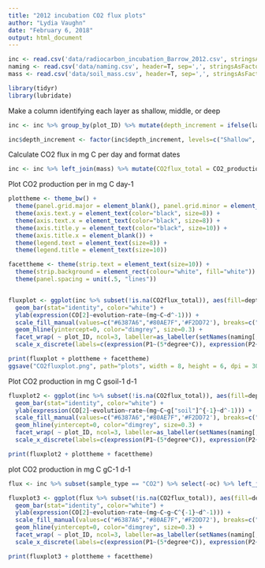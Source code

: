 ```yaml
---
title: "2012 incubation CO2 flux plots"
author: "Lydia Vaughn"
date: "February 6, 2018"
output: html_document
---
```


```r
inc <- read.csv('data/radiocarbon_incubation_Barrow_2012.csv', stringsAsFactors=F)
naming <- read.csv('data/naming.csv', header=T, sep=',', stringsAsFactors=F)
mass <- read.csv('data/soil_mass.csv', header=T, sep=',', stringsAsFactors=F)
```

```r
library(tidyr)
library(lubridate)
```

Make a column identifying each layer as shallow, middle, or deep
```r
inc <- inc %>% group_by(plot_ID) %>% mutate(depth_increment = ifelse(layer_top==min(layer_top), "Shallow", ifelse(layer_bot==max(layer_bot), "Deep", "Middle"))) 

inc$depth_increment <- factor(inc$depth_increment, levels=c("Shallow", "Middle", "Deep"), ordered=T)

```

Calculate CO2 flux in mg C per day and format dates
```r
inc <- inc %>% left_join(mass) %>% mutate(CO2flux_total = CO2_production * mass_drysoil_g, sample_date = as.Date(sample_date, '%m/%d/%y'))
```

Plot CO2 production per in mg C day-1
```r
plottheme <- theme_bw() + 
  theme(panel.grid.major = element_blank(), panel.grid.minor = element_blank(), panel.background = element_blank()) +
  theme(axis.text.y = element_text(color="black", size=8)) +
  theme(axis.text.x = element_text(color="black", size=8)) +
  theme(axis.title.y = element_text(color="black", size=10)) +
  theme(axis.title.x = element_blank()) +
  theme(legend.text = element_text(size=8)) +
  theme(legend.title = element_text(size=10)) 

facettheme <- theme(strip.text = element_text(size=10)) +
  theme(strip.background = element_rect(colour="white", fill="white")) +
  theme(panel.spacing = unit(.5, "lines")) 


fluxplot <- ggplot(inc %>% subset(!is.na(CO2flux_total)), aes(fill=depth_increment, y=CO2flux_total, x=as.factor(sample_date))) +
  geom_bar(stat="identity", color="white") +
  ylab(expression(CO[2]~evolution~rate~(mg~C~d^-1))) +
  scale_fill_manual(values=c("#6387A6","#80AE7F",'#F2DD72'), breaks=c("Shallow","Middle","Deep"), labels=c("Shallow","Middle","Deep"), name="Depth increment") +
  geom_hline(yintercept=0, color="dimgrey", size=0.3) +
  facet_wrap( ~ plot_ID, ncol=3, labeller=as_labeller(setNames(naming[,2], naming[,1]))) + 
  scale_x_discrete(labels=c(expression(P1~(5*degree*C)), expression(P2~(10*degree*C)), expression(P3~(5*degree*C))))

print(fluxplot + plottheme + facettheme)
ggsave("CO2fluxplot.png", path="plots", width = 8, height = 6, dpi = 300)
```

Plot CO2 production in mg C gsoil-1 d-1
```r
fluxplot2 <- ggplot(inc %>% subset(!is.na(CO2flux_total)), aes(fill=depth_increment, y=CO2_production, x=as.factor(sample_date))) +
  geom_bar(stat="identity", color="white") +
  ylab(expression(CO[2]~evolution~rate~(mg~C~g["soil"]^{-1}~d^-1))) +
  scale_fill_manual(values=c("#6387A6","#80AE7F",'#F2DD72'), breaks=c("Shallow","Middle","Deep"), labels=c("Shallow","Middle","Deep"), name="Depth increment") +
  geom_hline(yintercept=0, color="dimgrey", size=0.3) +
  facet_wrap( ~ plot_ID, ncol=3, labeller=as_labeller(setNames(naming[,2], naming[,1]))) + 
  scale_x_discrete(labels=c(expression(P1~(5*degree*C)), expression(P2~(10*degree*C)), expression(P3~(5*degree*C))))

print(fluxplot2 + plottheme + facettheme)
```

plot CO2 production in mg C gC-1 d-1
```r
flux <- inc %>% subset(sample_type == "CO2") %>% select(-oc) %>% left_join(inc %>% subset(sample_type == "soil") %>% group_by(plot_ID, layer_top, layer_bot) %>% summarize(meanC = mean(oc))) 

fluxplot3 <- ggplot(flux %>% subset(!is.na(CO2flux_total)), aes(fill=depth_increment, y=CO2_production/meanC, x=as.factor(sample_date))) +
  geom_bar(stat="identity", color="white") +
  ylab(expression(CO[2]~evolution~rate~(mg~C~g~C^{-1}~d^-1))) +
  scale_fill_manual(values=c("#6387A6","#80AE7F",'#F2DD72'), breaks=c("Shallow","Middle","Deep"), labels=c("Shallow","Middle","Deep"), name="Depth increment") +
  geom_hline(yintercept=0, color="dimgrey", size=0.3) +
  facet_wrap( ~ plot_ID, ncol=3, labeller=as_labeller(setNames(naming[,2], naming[,1]))) + 
  scale_x_discrete(labels=c(expression(P1~(5*degree*C)), expression(P2~(10*degree*C)), expression(P3~(5*degree*C))))

print(fluxplot3 + plottheme + facettheme)
```